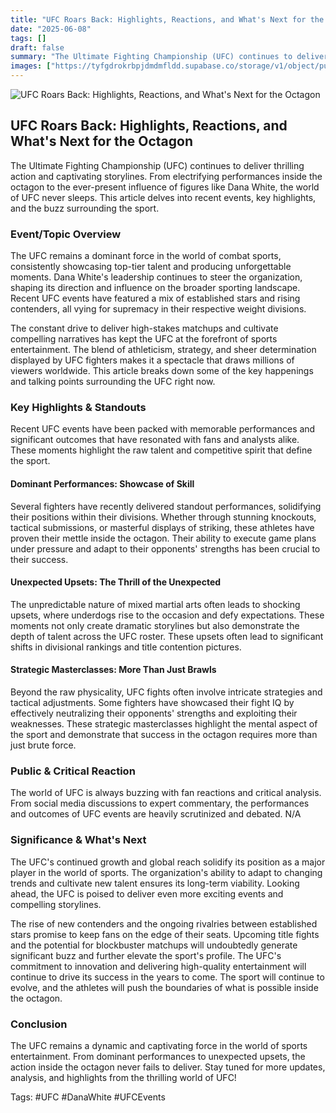 ```yaml
---
title: "UFC Roars Back: Highlights, Reactions, and What's Next for the Octagon"
date: "2025-06-08"
tags: []
draft: false
summary: "The Ultimate Fighting Championship (UFC) continues to deliver thrilling action and captivating storylines. From electrifying performances inside the octagon to the ever-present influence of figures like Dana White, the world of UFC never sleeps. This article delves into recent events, key highlights, and the buzz surrounding the sport."
images: ["https://tyfgdrokrbpjdmdmfldd.supabase.co/storage/v1/object/public/image/2025-06-08-00-04-46-333-04-00.jpg"]
---
```




![UFC Roars Back: Highlights, Reactions, and What's Next for the Octagon](https://tyfgdrokrbpjdmdmfldd.supabase.co/storage/v1/object/public/image/2025-06-08-00-04-46-333-04-00.jpg)

## UFC Roars Back: Highlights, Reactions, and What's Next for the Octagon

The Ultimate Fighting Championship (UFC) continues to deliver thrilling action and captivating storylines. From electrifying performances inside the octagon to the ever-present influence of figures like Dana White, the world of UFC never sleeps. This article delves into recent events, key highlights, and the buzz surrounding the sport.

### Event/Topic Overview

The UFC remains a dominant force in the world of combat sports, consistently showcasing top-tier talent and producing unforgettable moments. Dana White's leadership continues to steer the organization, shaping its direction and influence on the broader sporting landscape. Recent UFC events have featured a mix of established stars and rising contenders, all vying for supremacy in their respective weight divisions.

The constant drive to deliver high-stakes matchups and cultivate compelling narratives has kept the UFC at the forefront of sports entertainment. The blend of athleticism, strategy, and sheer determination displayed by UFC fighters makes it a spectacle that draws millions of viewers worldwide. This article breaks down some of the key happenings and talking points surrounding the UFC right now.

### Key Highlights & Standouts

Recent UFC events have been packed with memorable performances and significant outcomes that have resonated with fans and analysts alike. These moments highlight the raw talent and competitive spirit that define the sport.

#### Dominant Performances: Showcase of Skill

Several fighters have recently delivered standout performances, solidifying their positions within their divisions. Whether through stunning knockouts, tactical submissions, or masterful displays of striking, these athletes have proven their mettle inside the octagon. Their ability to execute game plans under pressure and adapt to their opponents' strengths has been crucial to their success.

#### Unexpected Upsets: The Thrill of the Unexpected

The unpredictable nature of mixed martial arts often leads to shocking upsets, where underdogs rise to the occasion and defy expectations. These moments not only create dramatic storylines but also demonstrate the depth of talent across the UFC roster. These upsets often lead to significant shifts in divisional rankings and title contention pictures.

#### Strategic Masterclasses: More Than Just Brawls

Beyond the raw physicality, UFC fights often involve intricate strategies and tactical adjustments. Some fighters have showcased their fight IQ by effectively neutralizing their opponents' strengths and exploiting their weaknesses. These strategic masterclasses highlight the mental aspect of the sport and demonstrate that success in the octagon requires more than just brute force.

### Public & Critical Reaction

The world of UFC is always buzzing with fan reactions and critical analysis. From social media discussions to expert commentary, the performances and outcomes of UFC events are heavily scrutinized and debated. N/A

### Significance & What's Next

The UFC's continued growth and global reach solidify its position as a major player in the world of sports. The organization's ability to adapt to changing trends and cultivate new talent ensures its long-term viability. Looking ahead, the UFC is poised to deliver even more exciting events and compelling storylines.

The rise of new contenders and the ongoing rivalries between established stars promise to keep fans on the edge of their seats. Upcoming title fights and the potential for blockbuster matchups will undoubtedly generate significant buzz and further elevate the sport's profile. The UFC's commitment to innovation and delivering high-quality entertainment will continue to drive its success in the years to come. The sport will continue to evolve, and the athletes will push the boundaries of what is possible inside the octagon.

### Conclusion

The UFC remains a dynamic and captivating force in the world of sports entertainment. From dominant performances to unexpected upsets, the action inside the octagon never fails to deliver. Stay tuned for more updates, analysis, and highlights from the thrilling world of UFC! 

Tags: #UFC #DanaWhite #UFCEvents

